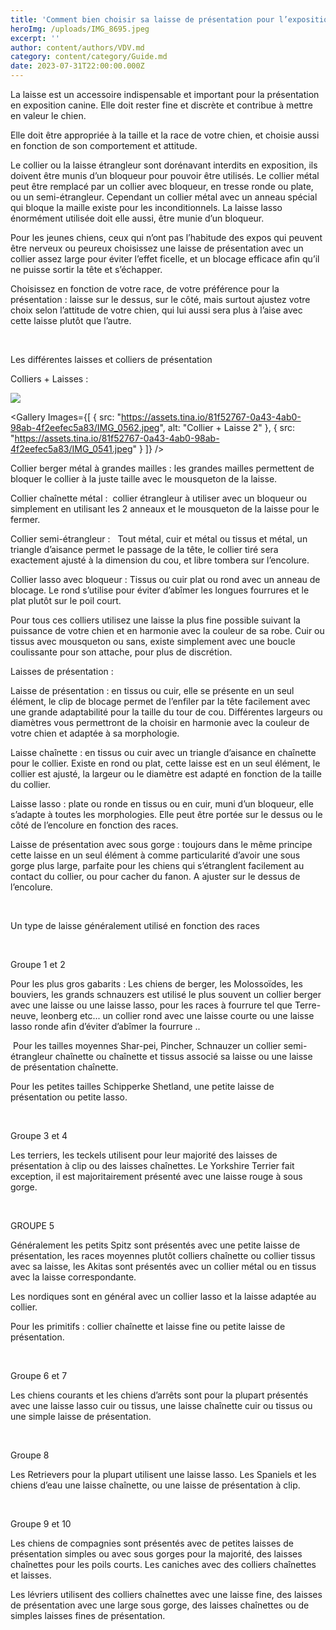 ```yaml
---
title: 'Comment bien choisir sa laisse de présentation pour l’exposition canine '
heroImg: /uploads/IMG_8695.jpeg
excerpt: ''
author: content/authors/VDV.md
category: content/category/Guide.md
date: 2023-07-31T22:00:00.000Z
---
```


La laisse est un accessoire indispensable et important pour la présentation en exposition canine. Elle doit rester fine et discrète et contribue à mettre en valeur le chien.

Elle doit être appropriée à la taille et la race de votre chien, et choisie aussi en fonction de son comportement et attitude.

Le collier ou la laisse étrangleur sont dorénavant interdits en exposition, ils doivent être munis d’un bloqueur pour pouvoir être utilisés. Le collier métal peut être remplacé par un collier avec bloqueur, en tresse ronde ou plate, ou un semi-étrangleur. Cependant un collier métal avec un anneau spécial qui bloque la maille existe pour les inconditionnels. La laisse lasso énormément utilisée doit elle aussi, être munie d’un bloqueur.

Pour les jeunes chiens, ceux qui n’ont pas l’habitude des expos qui peuvent être nerveux ou peureux choisissez une laisse de présentation avec un collier assez large pour éviter l’effet ficelle, et un blocage efficace afin qu’il ne puisse sortir la tête et s’échapper.

Choisissez en fonction de votre race, de votre préférence pour la présentation : laisse sur le dessus, sur le côté, mais surtout ajustez votre choix selon l’attitude de votre chien, qui lui aussi sera plus à l’aise avec cette laisse plutôt que l’autre.

 

Les différentes laisses et colliers de présentation

Colliers + Laisses :

![](/uploads/IMG_6334.jpeg)

<Gallery
  Images={[
    {
      src: "https://assets.tina.io/81f52767-0a43-4ab0-98ab-4f2eefec5a83/IMG_0562.jpeg",
      alt: "Collier + Laisse 2"
    },
    {
      src: "https://assets.tina.io/81f52767-0a43-4ab0-98ab-4f2eefec5a83/IMG_0541.jpeg"
    }
  ]}
/>

Collier berger métal à grandes mailles : les grandes mailles permettent de bloquer le collier à la juste taille avec le mousqueton de la laisse.

Collier chaînette métal :  collier étrangleur à utiliser avec un bloqueur ou simplement en utilisant les 2 anneaux et le mousqueton de la laisse pour le fermer.

Collier semi-étrangleur :   Tout métal, cuir et métal ou tissus et métal, un triangle d’aisance permet le passage de la tête, le collier tiré sera exactement ajusté à la dimension du cou, et libre tombera sur l’encolure.

Collier lasso avec bloqueur : Tissus ou cuir plat ou rond avec un anneau de blocage. Le rond s’utilise pour éviter d’abîmer les longues fourrures et le plat plutôt sur le poil court.

Pour tous ces colliers utilisez une laisse la plus fine possible suivant la puissance de votre chien et en harmonie avec la couleur de sa robe. Cuir ou tissus avec mousqueton ou sans, existe simplement avec une boucle coulissante pour son attache, pour plus de discrétion.

Laisses de présentation :

Laisse de présentation : en tissus ou cuir, elle se présente en un seul élément, le clip de blocage permet de l’enfiler par la tête facilement avec une grande adaptabilité pour la taille du tour de cou. Différentes largeurs ou diamètres vous permettront de la choisir en harmonie avec la couleur de votre chien et adaptée à sa morphologie.

Laisse chaînette : en tissus ou cuir avec un triangle d’aisance en chaînette pour le collier. Existe en rond ou plat, cette laisse est en un seul élément, le collier est ajusté, la largeur ou le diamètre est adapté en fonction de la taille du collier.

Laisse lasso : plate ou ronde en tissus ou en cuir, muni d’un bloqueur, elle s’adapte à toutes les morphologies. Elle peut être portée sur le dessus ou le côté de l’encolure en fonction des races.

Laisse de présentation avec sous gorge : toujours dans le même principe cette laisse en un seul élément à comme particularité d’avoir une sous gorge plus large, parfaite pour les chiens qui s’étranglent facilement au contact du collier, ou pour cacher du fanon. A ajuster sur le dessus de l’encolure.

 

Un type de laisse généralement utilisé en fonction des races

 

Groupe 1 et 2

Pour les plus gros gabarits : Les chiens de berger, les Molossoïdes, les bouviers, les grands schnauzers est utilisé le plus souvent un collier berger avec une laisse ou une laisse lasso, pour les races à fourrure tel que Terre-neuve, leonberg etc... un collier rond avec une laisse courte ou une laisse lasso ronde afin d’éviter d’abîmer la fourrure ..

 Pour les tailles moyennes Shar-pei, Pincher, Schnauzer un collier semi-étrangleur chaînette ou chaînette et tissus associé sa laisse ou une laisse de présentation chaînette. 

Pour les petites tailles Schipperke Shetland, une petite laisse de présentation ou petite lasso.

 

Groupe 3 et 4

Les terriers, les teckels utilisent pour leur majorité des laisses de présentation à clip ou des laisses chaînettes. Le Yorkshire Terrier fait exception, il est majoritairement présenté avec une laisse rouge à sous gorge. 

 

GROUPE 5

Généralement les petits Spitz sont présentés avec une petite laisse de présentation, les races moyennes plutôt colliers chaînette ou collier tissus avec sa laisse, les Akitas sont présentés avec un collier métal ou en tissus avec la laisse correspondante.

Les nordiques sont en général avec un collier lasso et la laisse adaptée au collier.

Pour les primitifs : collier chaînette et laisse fine ou petite laisse de présentation.

 

Groupe 6 et 7

Les chiens courants et les chiens d’arrêts sont pour la plupart présentés avec une laisse lasso cuir ou tissus, une laisse chaînette cuir ou tissus ou une simple laisse de présentation.

 

Groupe 8

Les Retrievers pour la plupart utilisent une laisse lasso. Les Spaniels et les chiens d’eau une laisse chaînette, ou une laisse de présentation à clip.

 

Groupe 9 et 10

Les chiens de compagnies sont présentés avec de petites laisses de présentation simples ou avec sous gorges pour la majorité, des laisses chaînettes pour les poils courts. Les caniches avec des colliers chaînettes et laisses.

Les lévriers utilisent des colliers chaînettes avec une laisse fine, des laisses de présentation avec une large sous gorge, des laisses chaînettes ou de simples laisses fines de présentation.
